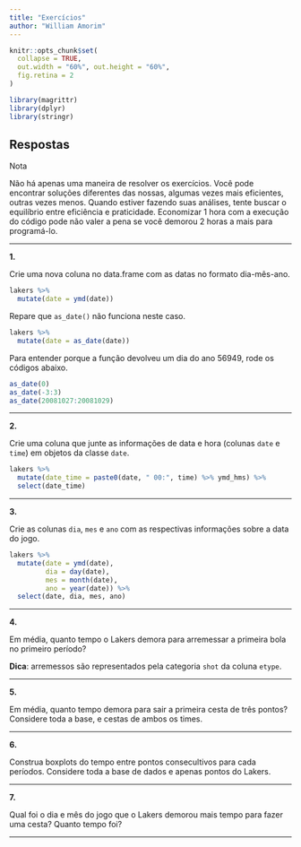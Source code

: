 ```yaml
---
title: "Exercícios"
author: "William Amorim"
---
```


```r
knitr::opts_chunk$set(
  collapse = TRUE, 
  out.width = "60%", out.height = "60%",
  fig.retina = 2
)
```

```r
library(magrittr)
library(dplyr)
library(stringr)
```


## Respostas

<div class='admonition note'>
<p class='admonition-title'>
Nota
</p>
<p>
Não há apenas uma maneira de resolver os exercícios. Você pode encontrar soluções diferentes das nossas, algumas vezes mais eficientes, outras vezes menos. Quando estiver fazendo suas análises, tente buscar o equilíbrio entre eficiência e praticidade. Economizar 1 hora com a execução do código pode não valer a pena se você demorou 2 horas a mais para programá-lo.
</p>
</div>

--------------------------------------------------------------------------------

**1.**

Crie uma nova coluna no data.frame com as datas no formato dia-mês-ano.

```r
lakers %>% 
  mutate(date = ymd(date))
```

Repare que `as_date()` não funciona neste caso.

```r
lakers %>%
  mutate(date = as_date(date))
```

Para entender porque a função devolveu um dia do ano 56949, rode os códigos abaixo.

```r
as_date(0)
as_date(-3:3)
as_date(20081027:20081029)
```


--------------------------------------------------------------------------------

**2.**

Crie uma coluna que junte as informações de data e hora (colunas `date` e `time`) em objetos da classe `date`.

```r
lakers %>% 
  mutate(date_time = paste0(date, " 00:", time) %>% ymd_hms) %>% 
  select(date_time)
```


--------------------------------------------------------------------------------

**3.**

Crie as colunas `dia`, `mes` e `ano` com as respectivas informações sobre a data do jogo.

```r
lakers %>%
  mutate(date = ymd(date),
         dia = day(date),
         mes = month(date),
         ano = year(date)) %>% 
  select(date, dia, mes, ano)
```


--------------------------------------------------------------------------------

**4.**

Em média, quanto tempo o Lakers demora para arremessar a primeira bola no primeiro período?

**Dica**: arremessos são representados pela categoria `shot` da coluna `etype`.

--------------------------------------------------------------------------------

**5.**

Em média, quanto tempo demora para sair a primeira cesta de três pontos? Considere toda a base, e cestas de ambos os times.

--------------------------------------------------------------------------------

**6.**

Construa boxplots do tempo entre pontos consecultivos para cada períodos. Considere toda a base de dados e apenas pontos do Lakers.

--------------------------------------------------------------------------------

**7.**

Qual foi o dia e mês do jogo que o Lakers demorou mais tempo para fazer uma cesta? Quanto tempo foi?

--------------------------------------------------------------------------------
